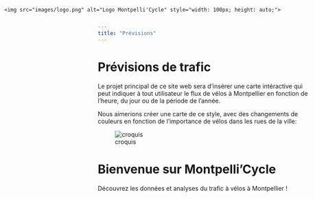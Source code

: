 ```yaml
---
title: "Prévisions"
---
```


# Prévisions de trafic

Le projet principal de ce site web sera d'insérer une carte intéractive qui peut indiquer à tout utilisateur le flux de vélos à Montpellier en fonction de l'heure, du jour ou de la période de l'année.

Nous aimerions créer une carte de ce style, avec des changements de couleurs en fonction de l'importance de vélos dans les rues de la ville:

![croquis](images/fluxvelo.png.jpg)

<div style="position: absolute; top: 10px; left: 10px;">
    <img src="images/logo.png" alt="Logo Montpelli'Cycle" style="width: 100px; height: auto;">
</div>

# Bienvenue sur Montpelli'Cycle

Découvrez les données et analyses du trafic à vélos à Montpellier !

